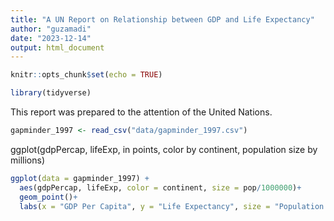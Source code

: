 ```yaml
---
title: "A UN Report on Relationship between GDP and Life Expectancy"
author: "guzamadi"
date: "2023-12-14"
output: html_document
---
```


```r
knitr::opts_chunk$set(echo = TRUE)
```
```r
library(tidyverse)
```
This report was prepared to the attention of the United Nations. 

```r
gapminder_1997 <- read_csv("data/gapminder_1997.csv")
```
ggplot(gdpPercap, lifeExp, in points, color by continent, population size by millions)
```r
ggplot(data = gapminder_1997) + 
  aes(gdpPercap, lifeExp, color = continent, size = pop/1000000)+
  geom_point()+
  labs(x = "GDP Per Capita", y = "Life Expectancy", size = "Population (millions)", title = "Country's Life Expectancy by GDP Per Capita ")
```

